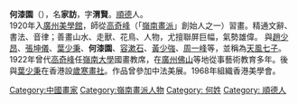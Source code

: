 {{unreferenced|time=2010-11-13T17:14:42+00:00}}
'''何漆園'''（{{bd|1899年||1970年}}），名'''家訪'''，字'''渭賢'''。[[順德|順德]]人。
<br>
1920年入[[廣州美學館|廣州美學館]]，師從[[高奇峰|高奇峰]]（「[[嶺南畫派|嶺南畫派]]」創始人之一）習畫。精通文辭、書法、音律；善畫山水、走獸、花鳥、人物，尤擅聯屏巨幅，氣勢雄偉。 與[[趙少昂|趙少昂]]、[[張坤儀|張坤儀]]、[[葉少秉|葉少秉]]、'''何漆園'''、[[容漱石|容漱石]]、[[黃少強|黃少強]]、[[周一峰|周一峰]]等，並稱為[[天風七子|天風七子]]。
<br>
1922年曾代[[高奇峰|高奇峰]]任[[岭南大学_(广州)|嶺南大學]]國畫教席，在[[廣州|廣州]][[佛山|佛山]]等地從事藝術教育多年。後與[[葉少秉|葉少秉]]在香港設[[歲寒畫社|歲寒畫社]]。作品曾參加中法美展。1968年組織香港美學會。

[[Category:中國畫家|Category:中國畫家]]
[[Category:嶺南畫派人物|Category:嶺南畫派人物]]
[[Category:_何姓|Category: 何姓]]
[[Category:_順德人|Category: 順德人]]